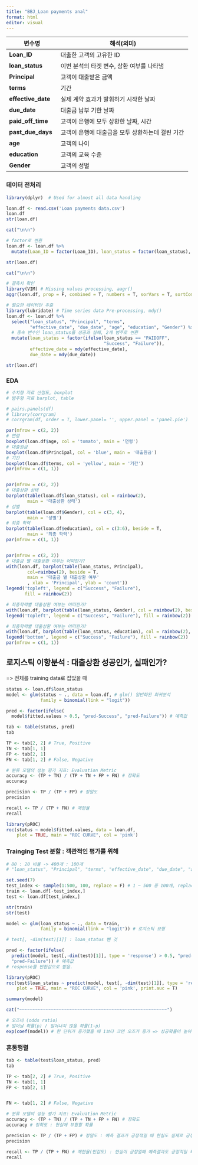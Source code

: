 ```yaml
---
title: "BBJ_Loan payments anal"
format: html
editor: visual
---
```


| 변수명             | 해석(의미)                                       |
|--------------------|--------------------------------------------------|
| **Loan_ID**        | 대출한 고객의 고유한 ID                          |
| **loan_status**    | 이번 분석의 타겟 변수, 상환 여부를 나타냄        |
| **Principal**      | 고객이 대출받은 금액                             |
| **terms**          | 기간                                             |
| **effective_date** | 실제 계약 효과가 발휘하기 시작한 날짜            |
| **due_date**       | 대출금 납부 기한 날짜                            |
| **paid_off_time**  | 고객이 은행에 모두 상환한 날짜, 시간             |
| **past_due_days**  | 고객이 은행에 대출금을 모두 상환하는데 걸린 기간 |
| **age**            | 고객의 나이                                      |
| **education**      | 고객의 교육 수준                                 |
| **Gender**         | 고객의 성별                                      |

### 데이터 전처리

```r
library(dplyr)  # Used for almost all data handling 

loan.df <- read.csv('Loan payments data.csv')
loan.df
str(loan.df)

cat("\n\n")

# factor로 변환
loan.df <- loan.df %>% 
  mutate(Loan_ID = factor(Loan_ID), loan_status = factor(loan_status), effective_date = factor(effective_date),ndue_date = factor(due_date), paid_off_time = factor(paid_off_time), education = factor(education), Gender = factor(Gender))

str(loan.df)

cat("\n\n")

# 결측치 확인
library(VIM) # Missing values processing, aagr()
aggr(loan.df, prop = F, combined = T, numbers = T, sorVars = T, sortCombs = T)

# 필요한 데이터만 추출
library(lubridate) # Time series data Pre-processing, mdy()
loan.df <- loan.df %>% 
  select("loan_status", "Principal", "terms", 
         "effective_date", "due_date", "age", "education", "Gender") %>% 
  # 종속 변수인 loan_status를 성공과 실패, 2개 범주로 변환 
  mutate(loan_status = factor(ifelse(loan_status == "PAIDOFF", 
                                     "Success", "Failure")), 
         effective_date = mdy(effective_date), 
         due_date = mdy(due_date))

str(loan.df)

```

### EDA

```r
# 수치형 자료 산점도, boxplot
# 범주형 자료 barplot, table

# pairs.panels(df)  
# library(corrgram)  
# corrgram(df, order = T, lower.panel= '', upper.panel = 'panel.pie') 

par(mfrow = c(2, 2))
# 연령
boxplot(loan.df$age, col = 'tomato', main = '연령')
# 대출원금
boxplot(loan.df$Principal, col = 'blue', main = '대출원금')
# 기간
boxplot(loan.df$terms, col = 'yellow', main = '기간')
par(mfrow = c(1, 1))


par(mfrow = c(2, 2))
# 대출상환 상태
barplot(table(loan.df$loan_status), col = rainbow(2), 
        main = '대출상환 상태')
# 성별
barplot(table(loan.df$Gender), col = c(3, 4), 
        main = '성별')
# 최종 학력
barplot(table(loan.df$education), col = c(3:6), beside = T, 
        main = '최종 학력')
par(mfrow = c(1, 1))


par(mfrow = c(2, 2))
# 대출금 별 대출상환 여부는 어떠한가?
with(loan.df, barplot(table(loan_status, Principal), 
        col=rainbow(2), beside = T, 
        main = '대출금 별 대출상환 여부'
        , xlab = 'Principal', ylab = 'count'))
legend('topleft', legend = c("Success", "Failure"), 
       fill = rainbow(2))

# 최종학력별 대출상환 여부는 어떠한가?
with(loan.df, barplot(table(loan_status, Gender), col = rainbow(2), beside = T, main = '대출상환별 성 비율'))
legend('topleft', legend = c("Success", "Failure"), fill = rainbow(2))

# 최종학력별 대출상환 여부는 어떠한가?
with(loan.df, barplot(table(loan_status, education), col = rainbow(2), beside = T, main = '최종학력별 대출상환 여부'))
legend('bottom', legend = c("Success", "Failure"), fill = rainbow(2))
par(mfrow = c(1, 1))
```

## 로지스틱 이항분석 : 대출상환 성공인가, 실패인가?

=\> 전체를 training data로 잡았을 때

```r
status <- loan.df$loan_status
model <- glm(status ~ ., data = loan.df, # glm() 일반화된 회귀분석
             family = binomial(link = "logit"))

pred <- factor(ifelse(
  model$fitted.values > 0.5, "pred-Success", "pred-Failure")) # 예측값

tab <- table(status, pred)
tab

TP <- tab[2, 2] # True, Positive
TN <- tab[1, 1]
FP <- tab[2, 1]
FN <- tab[1, 2] # False, Negative

# 분류 모델의 성능 평가 지표: Evaluation Metric
accuracy <- (TP + TN) / (TP + TN + FP + FN) # 정확도
accuracy

precision <- TP / (TP + FP) # 정밀도
precision

recall <- TP / (TP + FN) # 재현율
recall

library(pROC)
roc(status ~ model$fitted.values, data = loan.df,
    plot = TRUE, main = "ROC CURVE", col = 'pink')
```

### Trainging Test 분할 : 객관적인 평가를 위해

```r
# 80 : 20 비율 -> 400개 : 100개
# "loan_status", "Principal", "terms", "effective_date", "due_date", "age", "education", "Gender"

set.seed(7)
test_index <- sample(1:500, 100, replace = F) # 1 ~ 500 중 100개, replace = F : 중복추출 X
train <- loan.df[-test_index,]
test <- loan.df[test_index,]

str(train)
str(test)

model <- glm(loan_status ~ ., data = train,
             family = binomial(link = "logit")) # 로지스틱 모형

# test[, -dim(test)[1]] : loan_status 뺀 것

pred <- factor(ifelse(
  predict(model, test[,-dim(test)[1]], type = 'response') > 0.5, "pred-Success",
  "pred-Failure")) # 예측값
# response를 반환값으로 받음.

library(pROC)
roc(test$loan_status ~ predict(model, test[, -dim(test)[1]], type = 'response'),
    plot = TRUE, main = "ROC CURVE", col = 'pink', print.auc = T) 
```

```r
summary(model)

cat("~~~~~~~~~~~~~~~~~~~~~~~~~~~~~~~~~~~~~~~~~~~~~~~~~~~~~~~~")

# 오즈비 (odds ratio)
# 일어날 확률(p) / 일어나지 않을 확률(1-p)
exp(coef(model)) # 한 단위가 증가했을 때 1보다 크면 오즈가 증가 => 성공확률이 높아짐.
``` 

### 혼동행렬

```r

tab <- table(test$loan_status, pred)
tab

TP <- tab[2, 2] # True, Positive
TN <- tab[1, 1]
FP <- tab[2, 1]


FN <- tab[1, 2] # False, Negative

# 분류 모델의 성능 평가 지표: Evaluation Metric
accuracy <- (TP + TN) / (TP + TN + FP + FN) # 정확도
accuracy # 정확도 : 현실에 부합할 확률

precision <- TP / (TP + FP) # 정밀도 : 예측 결과가 긍정적일 때 현실도 실제로 긍정일 확률
precision

recall <- TP / (TP + FN) # 재현율(민감도) : 현실이 긍정일때 예측결과도 긍정적일 확률
recall
```





